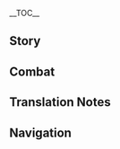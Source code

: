 {{CharacterTabs}}
{{LanguageTabs}}
{{Stub|1={{Meta/VO|tl=1|rm=1}}}}
__TOC__
==Story==
{{VO/Story
|character           = Sangonomiya Kokomi
|language            = ko
|name                = 산고노미야 코코미

|vo_01_01_title      = 첫 만남…
|vo_01_01_subtitle   = Hello
|vo_01_01_file       = VO_{language}{character} Hello.ogg
|vo_01_01_tx         = 나는 산고노미야 코코미, 와타츠미섬의 「아라히토가미 무녀」야. 이번에 너랑 같이 움직일 땐 긴장을 좀 풀고… 큼, 대외답사 나온 거라고 생각할게. 걱정 마, 떠나기 전에 묘책 모음집도 많이 남겨뒀고, 와타츠미섬의 최근 발전 계획도 다 짜뒀으니까 조금은 자릴 비워도 괜찮아
|vo_01_01_rm         = 
|vo_01_01_tl         = 

|vo_02_01_title      = 잡담・독서
|vo_02_01_subtitle   = Chat: Reading
|vo_02_01_file       = VO_{language}{character} Chat - Reading.ogg
|vo_02_01_tx         = 야에 출판사의 여러 작품들은 병법의 원리를 알기 쉽게 풀어놔서 맘에 들어
|vo_02_01_rm         = 
|vo_02_01_tl         = 

|vo_02_02_title      = 잡담・헤엄치는 물고기
|vo_02_02_subtitle   = Chat: Fish
|vo_02_02_file       = VO_{language}{character} Chat - Fish.ogg
|vo_02_02_tx         = 모든 생명의 의지는 존중받아야 마땅해. 바닷속에서 헤엄치는 물고기도 자신만의 방향이 있는 것처럼 말이야
|vo_02_02_rm         = 
|vo_02_02_tl         = 

|vo_02_03_title      = 잡담・준비
|vo_02_03_subtitle   = Chat: Preparation
|vo_02_03_file       = VO_{language}{character} Chat - Preparation.ogg
|vo_02_03_tx         = 미리 준비해둬야 위험이 다가와도 흐트러지지 않아
|vo_02_03_rm         = 
|vo_02_03_tl         = 

|vo_03_01_title      = 비가 올 때…
|vo_03_01_subtitle   = When It Rains
|vo_03_01_file       = VO_{language}{character} When It Rains.ogg
|vo_03_01_tx         = 빗속에서의 행군은 숨소리를 숨길 수 있지만, 체력적으로는 크나큰 시험이지…
|vo_03_01_rm         = 
|vo_03_01_tl         = 

|vo_03_02_title      = 눈이 올 때…
|vo_03_02_subtitle   = When It Snows
|vo_03_02_file       = VO_{language}{character} When It Snows.ogg
|vo_03_02_tx         = 눈… 정말 아름답다
|vo_03_02_rm         = 
|vo_03_02_tl         = 

|vo_03_03_title      = 햇살이 좋을 때…
|vo_03_03_subtitle   = When the Sun Is Out
|vo_03_03_file       = VO_{language}{character} When the Sun Is Out.ogg
|vo_03_03_tx         = 날씨가 정말 좋아, 같이 걸을래?
|vo_03_03_rm         = 
|vo_03_03_tl         = 

|vo_03_04_title      = 강풍이 불 때…
|vo_03_04_subtitle   = When the Wind Is Blowing
|vo_03_04_file       = VO_{language}{character} When the Wind Is Blowing.ogg
|vo_03_04_tx         = 음… 이렇게 센 바람은 불을 이용한 전술에 딱이야
|vo_03_04_rm         = 
|vo_03_04_tl         = 

|vo_04_01_title      = 아침 인사…
|vo_04_01_subtitle   = Good Morning
|vo_04_01_file       = VO_{language}{character} Good Morning.ogg
|vo_04_01_tx         = 좋은 아침, 방금 재밌는 병법을 읽었는데 같이 연구해볼래?
|vo_04_01_rm         = 
|vo_04_01_tl         = 

|vo_04_02_title      = 점심 인사…
|vo_04_02_subtitle   = Good Afternoon
|vo_04_02_file       = VO_{language}{character} Good Afternoon.ogg
|vo_04_02_tx         = 오후 작전을 조금 수정해야겠어… 이게 더 효율적이겠군
|vo_04_02_rm         = 
|vo_04_02_tl         = 

|vo_04_03_title      = 저녁 인사…
|vo_04_03_subtitle   = Good Evening
|vo_04_03_file       = VO_{language}{character} Good Evening.ogg
|vo_04_03_tx         = 음? 벌써 저녁이야? 너랑 같이 있으면 시간이 유달리 빨리 간다니까
|vo_04_03_rm         = 
|vo_04_03_tl         = 

|vo_04_04_title      = 굿나잇…
|vo_04_04_subtitle   = Good Night
|vo_04_04_file       = VO_{language}{character} Good Night.ogg
|vo_04_04_tx         = 푹 쉬면서 재충전해둬. 잘 자
|vo_04_04_rm         = 
|vo_04_04_tl         = 

|vo_05_01_title      = 산고노미야 코코미 자신에 대해・묘책 모음집
|vo_05_01_subtitle   = About {character}: Directives
|vo_05_01_file       = VO_{language}{character} About {character} - Directives.ogg
|vo_05_01_tx         = 전장 상황은 변화무쌍해서, 한 끗 차이로 판을 말아먹을 수가 있지. 그래서 전쟁 전에 모든 상황을 고려해 장병들에게 묘책 모음집을 맡겼는데 지금은 너무 그거에만 의지하고 있는 것 같아. 장병들이 병서를 더 많이 읽고 혼자의 힘으로 정세를 파악했으면 좋겠어. 그래야 우리가 기회를 잡을 수 있을 테니까
|vo_05_01_rm         = 
|vo_05_01_tl         = 

|vo_05_02_title      = 산고노미야 코코미 자신에 대해・휴식
|vo_05_02_subtitle   = About {character}: Relaxing
|vo_05_02_file       = VO_{language}{character} About {character} - Relaxing.ogg
|vo_05_02_tx         = 작전이 빨리 끝났으면 좋겠네. 야에 출판사의 신간, 《침추습검록》을 구했거든. 빨리 방에 틀어박혀서 읽어버리고 싶어…
|vo_05_02_rm         = 
|vo_05_02_tl         = 

|vo_06_01_title      = 우리에 대해・소문
|vo_06_01_subtitle   = About Us: Experience
|vo_06_01_file       = VO_{language}{character} About Us - Experience.ogg
|vo_06_01_tx         = 어머니께선 내게 시야를 넓혀야만 지도자가 될 수 있다고 가르치셨어. 하지만 난 1년 365일 산호궁과 군대만을 오가서 직접 모험을 해본 적이 없고, 모르는 부분도 많아. 음, 그러니까 이런 부분은 네가 맡아줬으면 해
|vo_06_01_rm         = 
|vo_06_01_tl         = 

|vo_06_02_title      = 우리에 대해・곤혹
|vo_06_02_subtitle   = About Us: Confusion
|vo_06_02_file       = VO_{language}{character} About Us - Confusion.ogg
|vo_06_02_tx         = 사람의 마음은 헤아리기 어렵다고들 하지만, 난 아라히토가미 무녀로서 모든 사람의 마음을 이해하려고 노력해야만 하지. 우선 너부터 시작해볼까? 여행자, 내가 맞춰볼게… 너 지금 무슨 생각 하고 있지?
|vo_06_02_rm         = 
|vo_06_02_tl         = 

|vo_07_01_title      = 「신의 눈」에 대해…
|vo_07_01_subtitle   = About the [[Vision]]
|vo_07_01_file       = VO_{language}{character} About the Vision.ogg
|vo_07_01_tx         = 내게 「신의 눈」은 소망의 상징이야. 그래서 저항군을 만들어 안수령에 반대할 수밖에 없는 거고. 소망이란 소중하고 또 쉽게 포기할 수도, 빼앗겨서도 안되는 거잖아
|vo_07_01_rm         = 
|vo_07_01_tl         = 

|vo_07_02_title      = 하고 싶은 이야기・간행물
|vo_07_02_subtitle   = Anything to Share: Periodicals
|vo_07_02_file       = VO_{language}{character} Anything to Share - Periodicals.ogg
|vo_07_02_tx         = 야에 출판사의 간행물 중에서 난 이 《티바트 전쟁 예술》이란 책을 제일 좋아해. 봐, 여기엔 옛 전쟁과 병법 거장의 해석이 엄청 많이 실려있어. 그중 몇 편은 내가 진짜 좋아하는 건데 너한테 직접 읽어줄게…
|vo_07_02_rm         = 
|vo_07_02_tl         = 

|vo_07_03_title      = 하고 싶은 이야기・잠수
|vo_07_03_subtitle   = Anything to Share: Diving
|vo_07_03_file       = VO_{language}{character} Anything to Share - Diving.ogg
|vo_07_03_tx         = 물 아래 세상은 육지만큼 밝진 않지만, 그곳에 있으면 마음이 점점 편안해져. 물고기 떼는 멀리서 헤엄치고, 해파리는 내 옆에서 춤을 추지. 그럼 나도 몰래 모든 고민을 내려놓게 된다니까? 다음에 너도 같이 가볼래?
|vo_07_03_rm         = 
|vo_07_03_tl         = 

|vo_07_04_title      = 흥미있는 일…
|vo_07_04_subtitle   = Interesting Things
|vo_07_04_file       = VO_{language}{character} Interesting Things.ogg
|vo_07_04_tx         = 난 와타츠미의 산호 진주를 좋아해. 그건 와타츠미섬에 아주 큰 부를 가져다줬지. 바다가 우리에게 준 선물이야
|vo_07_04_rm         = 
|vo_07_04_tl         = 

|vo_08_01_title      = 고로에 대해…
|vo_08_01_subtitle   = About [[Gorou]]
|vo_08_01_file       = VO_{language}{character} About Gorou.ogg
|vo_08_01_tx         = 고로는 몇없는 훌륭한 장군이야. 성실하고 굳세며 과감하지…. 그는 부하들과 동고동락하다가 기상천외한 작전을 생각해 내기도 해. 다만 사소한 단점이 있다면, 전투 중에 쉽게 흥분한다는 거지. 고로와 함께 움직인다면, 중요한 순간에는 반드시 그를 붙잡아둬야 할 거야
|vo_08_01_rm         = 
|vo_08_01_tl         = 

|vo_08_02_title      = 쿠죠 사라에 대해…
|vo_08_02_subtitle   = About [[Kujou Sara]]
|vo_08_02_file       = VO_{language}{character} About Kujou Sara.ogg
|vo_08_02_tx         = 쿠죠 사라가 아주 까다로운 상대라는 건 인정할 수밖에 없어. 모략과 책략을 쓰는 일은 드물지만, 정면 돌파에는 아주 능해. 막부군 역시 그녀를 전적으로 신뢰하기에 그녀의 지휘 아래 똘똘 뭉쳐 죽음도 불사하고 저항군한테 몇 차례 큰 위협을 가했었지
|vo_08_02_rm         = 
|vo_08_02_tl         = 

|vo_08_03_title      = 야에 미코에 대해…
|vo_08_03_subtitle   = About [[Yae Miko]]
|vo_08_03_file       = VO_{language}{character} About Yae Miko.ogg
|vo_08_03_tx         = 야에 궁사의 행적에 대해선 나도 들었어. 냉정히 말해서, 난 그녀가 정말 훌륭한 무녀라고 생각해. 적어도 「무녀」라는 직군에선 나무랄 데가 없는 정도지. 야에 출판사 일도 맡아서 한다던데, 정말 알 수 없는 사람이야…
|vo_08_03_rm         = 
|vo_08_03_tl         = 

|vo_08_04_title      = 라이덴 쇼군에 대해…
|vo_08_04_subtitle   = About the [[Raiden Shogun]]
|vo_08_04_file       = VO_{language}{character} About Raiden Shogun.ogg
|vo_08_04_tx         = 안수령이 끝난 후, 와타츠미섬도 다시 일상으로 돌아왔어. 이젠 쇼군의 옳고 그름을 따지고 싶지 않아. 와타츠미섬의 미래에 더 집중해야지. 쇼군이 약속을 지키고 우리와 막부 모두가 평화롭길 바라지만, 어느 날 또다시 쇼군이 사람들의 소원을 무시한다면 우리도 결코 가만히 있지 않을 거야
|vo_08_04_rm         = 
|vo_08_04_tl         = 

|vo_08_05_title      = 북두에 대해…
|vo_08_05_subtitle   = About [[Beidou]]
|vo_08_05_file       = VO_{language}{character} About Beidou.ogg
|vo_08_05_tx         = 북두와 함께 매복해서 막부군을 공격할 때, 내가 「막부군에게 발각될 위험성」에 대해 걱정한 적이 있었어. 근데 북두가 나한테 그녀의 함대는 상명하복이란 규칙이 있어서 소리소문없이 기습 공격을 해낼 수 있다고 하더라고. 그리고 실제로 그걸 증명해냈지. 우리 와타츠미섬의 함대를 훈련하는데 어려움이 생기면 나도 북두에게 한 수 가르쳐달라 부탁하고 싶어…
|vo_08_05_rm         = 
|vo_08_05_tl         = 

|vo_08_06_title      = 카에데하라 카즈하에 대해…
|vo_08_06_subtitle   = About [[Kaedehara Kazuha]]
|vo_08_06_file       = VO_{language}{character} About Kaedehara Kazuha.ogg
|vo_08_06_tx         = 카즈하는 한동안 저항군에 있었어. 내 기억에 그는 고로와 사이가 좋았고 종종 함께 전투에 나갔었던 것 같아. 카즈하는 소탈한 성격에 구속 받는 걸 싫어했지만, 군대에 있을 땐 내부의 규율을 철저히 지켰었지. 검술도 뛰어났고 꽤 성숙한 사람이었어
|vo_08_06_rm         = 
|vo_08_06_tl         = 

|vo_08_07_title      = 시카노인 헤이조에 대해…
|vo_08_07_subtitle   = About [[Shikanoin Heizou]]
|vo_08_07_file       = VO_{language}{character} About Shikanoin Heizou.ogg
|vo_08_07_tx         = 처음엔 와타츠미섬에 누가 대놓고 텐료 봉행 옷을 입고 왔다고 해서 미심쩍었어. 그가 진짜 텐료 봉행의 무사라면 그렇게 경솔하게 행동하지 말아야 하고, 간첩이라면 그렇게 신분을 과시하면 안 되는 거잖아? 근데 자신을 「탐정」이라 밝힌 시카노인 씨와 한동안 지내보니까, 와타츠미섬의 군사, 정치, 경제에 관심이 전혀 없어 보이더라고. 감시할 사람을 좀 붙이긴 했지만, 그냥 여행 온 사람 같아서 쫓아내진 않았어. 그를 만나면 너도 대화를 나눠 봐
|vo_08_07_rm         = 
|vo_08_07_tl         = 

|vo_09_01_title      = 산고노미야 코코미에 대해 알기・첫 번째
|vo_09_01_subtitle   = More About {character}: I
|vo_09_01_file       = VO_{language}{character} More About {character} - 01.ogg
|vo_09_01_tx         = 상황이 긴박할수록 마음을 다잡아야 해. 나까지 불안해하면, 다른 사람들은 어떡하겠어?
|vo_09_01_rm         = 
|vo_09_01_tl         = 

|vo_09_02_title      = 산고노미야 코코미에 대해 알기・두 번째
|vo_09_02_subtitle   = More About {character}: II
|vo_09_02_file       = VO_{language}{character} More About {character} - 02.ogg
|vo_09_02_tx         = 우리 선조들은 원래 바다 아래 연하궁에 살았는데 마신 오로바스가 그들을 지상으로 데리고 왔다고 해. 내 추측이지만, 바다 아래의 궁전은 아주 어둡지 않을까? 이런 생각이 들 때마다 눈앞의 이 햇빛이 더 소중하게 느껴져
|vo_09_02_rm         = 
|vo_09_02_tl         = 

|vo_09_03_title      = 산고노미야 코코미에 대해 알기・세 번째
|vo_09_03_subtitle   = More About {character}: III
|vo_09_03_file       = VO_{language}{character} More About {character} - 03.ogg
|vo_09_03_tx         = 네가 떠난 후 황새치 2번대 병사들은 임시 대장을 뽑았어. 하지만 다들 네가 돌아와 주길 바라고 있지. 너 혼자 해결해야 할 중요한 임무가 있어서 당분간 돌아오긴 힘들 거라고 말해 놓긴 했는데 기회가 된다면 한번 만나러 가봐. 분명 널 엄청 반겨 줄걸?
|vo_09_03_rm         = 
|vo_09_03_tl         = 

|vo_09_04_title      = 산고노미야 코코미에 대해 알기・네 번째
|vo_09_04_subtitle   = More About {character}: IV
|vo_09_04_file       = VO_{language}{character} More About {character} - 04.ogg
|vo_09_04_tx         = 사실 예전부터 아라히토가미 무녀가 되고 싶지 않았어. 그냥 매일 병서나 읽는 막료가 되고 싶었지. 그럼 나 자신을 숨길 필요도 없고, 감당해야 할 짐도 줄어들 테니까. 하지만 내 바람대로 되진 않더라, 혈통이라는 게 거스르기 힘들더라고…
|vo_09_04_rm         = 
|vo_09_04_tl         = 

|vo_09_05_title      = 산고노미야 코코미에 대해 알기・다섯 번째
|vo_09_05_subtitle   = More About {character}: V
|vo_09_05_file       = VO_{language}{character} More About {character} - 05.ogg
|vo_09_05_tx         = 아라히토가미 무녀가 되고 나선 이 생활에 익숙해졌어. 적어도 불합리하다고 여겨지는 상황을 목격했을 때, 내 힘으로 상황을 바꿀 정도는 되더라고. 근데 것보다 더 중요한 건, 무녀가 돼서 널 만날 수 있었단 거 아닐까?
|vo_09_05_rm         = 
|vo_09_05_tl         = 

|vo_10_01_title      = 산고노미야 코코미의 취미…
|vo_10_01_subtitle   = {character}'s Hobbies...
|vo_10_01_file       = VO_{language}{character} Hobbies.ogg
|vo_10_01_tx         = 좋아하는 일? 조용한 곳에서 병서 읽는 걸 좋아해. 온종일 아무에게도 방해받지 않는 그런 곳. 나랑 같이 병법을 연구하고 싶다면 언제든 환영이야. 근데… 잠은 네가 바닥에서 자야 해
|vo_10_01_rm         = 
|vo_10_01_tl         = 

|vo_10_02_title      = 산고노미야 코코미의 고민…
|vo_10_02_subtitle   = {character}'s Troubles...
|vo_10_02_file       = VO_{language}{character} Troubles.ogg
|vo_10_02_tx         = 사실 난 사람들이랑 어울리는 게 서툴러. 「아라히토가미 무녀」인 걸 티 내면 대처할 수도 있지만, 그건 체력 소모가 너무 크거든…. 힘을 다 쓰고 나면, 내 소극적인 면모가 드러나겠지. 그런 모습을 절대 외부에 보여선 안 돼. 사람들에게 필요한 건 와타츠미섬의 완벽한 지도자이지 집순이가 아니니까
|vo_10_02_rm         = 
|vo_10_02_tl         = 

|vo_10_03_title      = 좋아하는 음식…
|vo_10_03_subtitle   = Favorite Food
|vo_10_03_file       = VO_{language}{character} Favorite Food.ogg
|vo_10_03_tx         = 새알 초밥은 내가 제일 좋아하는 요리야. 흔한 재료로 간단히 만들 수 있어서 군에 보급하기 좋거든. 전투가 치열할 땐 새알 초밥 먹는 것도 사치지만, 대개 이런 소박한 요리는 병사들에게 상당한 만족감을 가져다주지
|vo_10_03_rm         = 
|vo_10_03_tl         = 

|vo_10_04_title      = 싫어하는 음식…
|vo_10_04_subtitle   = Least Favorite Food
|vo_10_04_file       = VO_{language}{character} Least Favorite Food.ogg
|vo_10_04_tx         = 음… 굳이 말하자면 생선으로 만든 요리는 별로 안 좋아해. 하지만 이건 비밀로 해줘. 와타츠미섬에선 어업이 차지하는 비중이 꽤 큰데 내가 생선 요리를 안 좋아한다는 게 알려지면 사람들이 이상한 걱정을 할지도 몰라
|vo_10_04_rm         = 
|vo_10_04_tl         = 

<!-- Receiving a Gift -->
|vo_11_01_title      = 선물 획득・첫 번째
|vo_11_01_subtitle   = Receiving a Gift: I
|vo_11_01_file       = VO_{language}{character} Receiving a Gift - 01.ogg
|vo_11_01_tx         = 응, 완전 맛있어! 에너지도… 아니, 아무것도 아니야…
|vo_11_01_rm         = 
|vo_11_01_tl         = 

|vo_11_02_title      = 선물 획득・두 번째
|vo_11_02_subtitle   = Receiving a Gift: II
|vo_11_02_file       = VO_{language}{character} Receiving a Gift - 02.ogg
|vo_11_02_tx         = 나눠서 천천히 먹으면 행복감도 그만큼 더 오래가겠지?
|vo_11_02_rm         = 
|vo_11_02_tl         = 

|vo_11_03_title      = 선물 획득・세 번째
|vo_11_03_subtitle   = Receiving a Gift: III
|vo_11_03_file       = VO_{language}{character} Receiving a Gift - 03.ogg
|vo_11_03_tx         = 음, 나한테 참 어려운 문제를 내줬네
|vo_11_03_rm         = 
|vo_11_03_tl         = 

|vo_12_01_title      = 생일…
|vo_12_01_subtitle   = Birthday
|vo_12_01_file       = VO_{language}{character} Birthday.ogg
|vo_12_01_tx         = 생일 축하해! 오늘 무슨 일정 있어? 없으면 와타츠미섬에서 같이 축하 파티하자. 아침엔 일출 보러 가고, 낮에는 같이 잠수하고, 밤에는 산호궁에서 산책할까 해. 비 오면 적당한 장소를 찾아서 병서도 읽고, 같이 케이크도 만들라고. 어쨌든 넌 오늘 아무 생각 할 필요 없어. 다 「군사(軍師)」인 내게 맡겨
|vo_12_01_rm         = 
|vo_12_01_tl         = 

|vo_13_01_title      = 돌파의 느낌・기
|vo_13_01_subtitle   = Feelings About Ascension: Intro
|vo_13_01_file       = VO_{language}{character} Feelings About Ascension -  01.ogg
|vo_13_01_tx         = 내가 무력을 숭배하하진 않지만, 강해질 수 있다는 건 좋은 일이지
|vo_13_01_rm         = 
|vo_13_01_tl         = 

|vo_13_02_title      = 돌파의 느낌・승
|vo_13_02_subtitle   = Feelings About Ascension: Building Up
|vo_13_02_file       = VO_{language}{character} Feelings About Ascension -  02.ogg
|vo_13_02_tx         = 힘이 솟구치는 게 느껴져…. 우리 다음 작전에선 합이 더 잘 맞을 것 같은데?
|vo_13_02_rm         = 
|vo_13_02_tl         = 

|vo_13_03_title      = 돌파의 느낌・전
|vo_13_03_subtitle   = Feelings About Ascension: Climax
|vo_13_03_file       = VO_{language}{character} Feelings About Ascension -  03.ogg
|vo_13_03_tx         = 넓은 바다에 달이 밝고, 파도가 일렁이니…. 힘이 세지면 네 마음가짐도 달라질 거야
|vo_13_03_rm         = 
|vo_13_03_tl         = 

|vo_13_04_title      = 돌파의 느낌・결
|vo_13_04_subtitle   = Feelings About Ascension: Conclusion
|vo_13_04_file       = VO_{language}{character} Feelings About Ascension -  04.ogg
|vo_13_04_tx         = 나도 한때 자주 회의감 빠졌었어. 나 같은 사람이 아라히토가미 무녀라는 직책을 감당할 수 있을지 두려웠거든. 하지만 지금은 그런 생각이 안 해. 너와 함께라면 어떤 어려움도 다 헤쳐나갈 수 있을 것 같아
|vo_13_04_rm         = 
|vo_13_04_tl         = 
}}

==Combat==
{{Combat VO
|character           = Sangonomiya Kokomi
|language            = ko

|skill_1_tx          = 부탁해!
|skill_1_tl          = I beg you!
|skill_1_rm          = Butakhae!
|skill_2_tx          = 걱정 마
|skill_2_tl          = Do not worry.
|skill_2_rm          = Geokjeong ma
|skill_3_tx          = 좀 쉬어
|skill_3_tl          = Take some rest.
|skill_3_rm          = Jom swieo

|burst_1_tx          = 창해의 약속
|burst_1_tl          = Promise of the Blue Ocean.
|burst_1_rm          = Changhae-ui Yaksok
|burst_2_tx          = 솟구쳐라!
|burst_2_tl          = Surge!
|burst_2_rm          = Sotgucheora!
|burst_3_tx          = 심해의 가호!
|burst_3_tl          = Divine protection of the deep sea! (or "Bathysmal blessing!")<ref group="TN •">The term {{lang|"deep sea"|ko=심해}} is also used in the name of {{ko|심해 용 도마뱀|tl=Deep Sea Dragon Lizard,}} whose English name is [[Bathysmal Vishaps]].</ref>
|burst_3_rm          = Simhae-ui gaho!

|sprint-s_1_tx       = 가자
|sprint-s_1_tl       = Let's go.
|sprint-s_1_rm       = Gaja
|sprint-s_2_file     = Sprint Start 02,Sprint Start 03

|glider_1_tx         = 정말 아름다워
|glider_1_tl         = It's really beautiful.
|glider_1_rm         = Jeongmal areumdawo
|glider_2_file       = Deploying Wind Glider 02,Deploying Wind Glider 03

|chest_1_tx          = {{tt|보급|補給}}은 가장 중요한 일이야
|chest_1_tl          = [Military] supply is the most important matter.
|chest_1_rm          = Bogeubeun gajang jung'yohan iriya
|chest_2_tx          = 어떻게 쓸지 잘 생각해 보자고
|chest_2_tl          = Try to think well about how to use them.
|chest_2_rm          = Eotteoke sseulji jal saenggakhae bojago
|chest_3_tx          = 음, 이게 바로 모험의 재미지…
|chest_3_tl          = Hmm, this is exactly the thrill of adventure...
|chest_3_rm          = Eum, ige baru moheom-ui jaemiji...

|low-hp_1_tx         = 힘드네…
|low-hp_1_tl         = So hard...
|low-hp_1_rm         = Himdeune...
|low-hp_2_tx         = 전술을 바꿔야겠어
|low-hp_2_tl         = Must change my tactics.
|low-hp_2_rm         = Jeonsur-eul bakkwoyagesseo
|low-hp_3_tx         = 신중해야 해
|low-hp_3_tl         = Be careful.
|low-hp_3_rm         = Sinjunghaeya hae

<!-- Ally at Low HP -->
|ally-low-hp_1_tx    = 지원군 등장!
|ally-low-hp_1_tl    = Reinforcement here!
|ally-low-hp_1_rm    = Jiwon'gun deungjang!
|ally-low-hp_2_tx    = 뒤에서 좀 쉬어
|ally-low-hp_2_tl    = Rest on the rear.
|ally-low-hp_2_rm    = Dwieseo jom swieo.

|fallen_1_tx         = 전술에… 문제가 있던 걸까?
|fallen_1_tl         = Was there a problem... with my tactics?
|fallen_1_rm         = Jeonsure... munje-ga itdeon geolkka?
|fallen_2_tx         = 실수했네…
|fallen_2_tl         = Made a mistake...
|fallen_2_rm         = Silsuhaetne...
|fallen_3_tx         = 같은 실수는 반복하지 않겠어
|fallen_3_tl         = I will never repeat the same mistake again.
|fallen_3_rm         = Gateun silsuneun banbokhaji ankesseo

|hit-l_1_file        = Light Hit Taken 01,Light Hit Taken 02,Light Hit Taken 03,Light Hit Taken 04,Light Hit Taken 05,Light Hit Taken 06

|hit-h_1_tx          = 실책이야!
|hit-h_1_tl          = A misjudgment!
|hit-h_1_rm          = Silchaegiya!
|hit-h_2_tx          = 끈질기긴…
|hit-h_2_tl          = How persistent...
|hit-h_2_rm          = Kkeunjilgigin...
|hit-h_3_file        = Heavy Hit Taken 03,Heavy Hit Taken 04,Heavy Hit Taken 05,Heavy Hit Taken 06

|join_1_tx           = 이번 전투는… 내가 생각해 볼게
|join_1_tl           = About this battle... I'll think it over.
|join_1_rm           = Ibeon jeontuneun... naega saenggakhae bolge
|join_2_tx           = 긴장 풀어, 무조건 우리가 이길 테니까
|join_2_tl           = Don't be nervous, we will win for sure.
|join_2_rm           = Ginjang pureo, mujogeon uriga igil tenikka
|join_3_tx           = 준비는 끝! 출발하자
|join_3_tl           = All is ready! Let's go.
|join_3_rm           = Junbineun kkeut! Chulbalhaja

|idle_1_file         = Standby 01,Standby 02

|atk-l_1_file        = Light Attack 01,Light Attack 02,Light Attack 03,Light Attack 04,Light Attack 05,Light Attack 06,Light Attack 07

|atk-m_1_file        = Mid Attack 01,Mid Attack 02,Mid Attack 03

|atk-h_1_file        = Heavy Attack 01,Heavy Attack 02,Heavy Attack 03

|climb_1_file        = Climbing 01,Climbing 02,Climbing 03,Climbing 04,Climbing 05

|climb-b_1_file      = Climbing Breath 01,Climbing Breath 02,Climbing Breath 03

|jump_1_file         = Jumping 01,Jumping 02,Jumping 03,Jumping 04,Jumping 05

<!--
Copy paste the following line in any section that does not have any voice files, change the X for the section's title:
'''Sangonomiya Kokomi does not feature any X Voice-Overs'''
-->
}}

==Translation Notes==
{{Reflist|group=TN •}}

==Navigation==
{{Character Navbox|link type=vo-ko}}